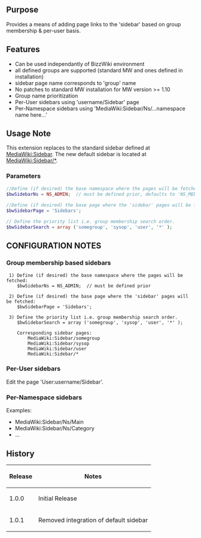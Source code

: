 {{Extension
|name        = SidebarEx
|status      = stable
|type        = mywiki
|author      = [[user:jldupont|Jean-Lou Dupont]]
|image       =
|version     = 1.0.1
|update      =
|mediawiki   = 1.82, 1.93, 1.10, 1.11
|download    = [http://mediawiki.googlecode.com/svn/tags/SidebarEx SVN]
|readme      =
|changelog   = See SVN ($Id: SidebarEx.doc.wikitext 945 2008-03-26 01:17:45Z jeanlou.dupont $)
|description = 
|parameters  =
|rights      =
|example     =
}}
== Purpose ==
Provides a means of adding page links to the 'sidebar' based on group membership & per-user basis.

== Features ==
* Can be used independantly of BizzWiki environment
* all defined groups are supported (standard MW and ones defined in installation)
* sidebar page name corresponds to 'group' name
* No patches to standard MW installation for MW version >= 1.10
* Group name prioritization
* Per-User sidebars using 'username/Sidebar' page
* Per-Namespace sidebars using 'MediaWiki:Sidebar/Ns/...namespace name here...'

== Usage Note ==
This extension replaces to the standard sidebar defined at [[MediaWiki:Sidebar]]. The new default sidebar
is located at [[MediaWiki:Sidebar/*]].

=== Parameters ===
<source lang='php'>
//Define (if desired) the base namespace where the pages will be fetched:
$bwSidebarNs = NS_ADMIN;  // must be defined prior, defaults to 'NS_MEDIAWIKI'
 
//Define (if desired) the base page where the 'sidebar' pages will be fetched:
$bwSidebarPage = 'Sidebars';

// Define the priority list i.e. group membership search order.
$bwSidebarSearch = array ('somegroup', 'sysop', 'user', '*' );
</source>

== CONFIGURATION NOTES ==
=== Group membership based sidebars ===
<pre>
 1) Define (if desired) the base namespace where the pages will be fetched:
    $bwSidebarNs = NS_ADMIN;  // must be defined prior
 
 2) Define (if desired) the base page where the 'sidebar' pages will be fetched:
    $bwSidebarPage = 'Sidebars';
 
 3) Define the priority list i.e. group membership search order.
    $bwSidebarSearch = array ('somegroup', 'sysop', 'user', '*' );
 
    Corresponding sidebar pages:
		MediaWiki:Sidebar/somegroup
		MediaWiki:Sidebar/sysop
		MediaWiki:Sidebar/user
		MediaWiki:Sidebar/*
</pre>
=== Per-User sidebars ===
Edit the page 'User:username/Sidebar'.

=== Per-Namespace sidebars ===
Examples:
* MediaWiki:Sidebar/Ns/Main
* MediaWiki:Sidebar/Ns/Category
* ...

{{Pear|SidebarEx}}

== History ==
{|border=1
! Release !! Notes
|-
| 1.0.0 || Initial Release
|-
| 1.0.1 || Removed integration of default sidebar
|}
